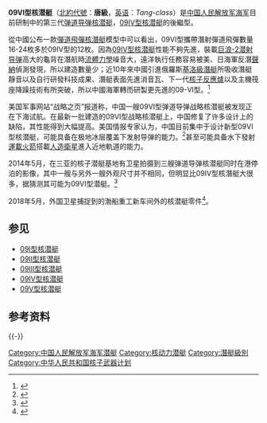 {{Citecheck}}
{{NoteTA
|G1=Military
}}
{{潜艇
|名称= 09VI型核潜艇 [[File:Naval_Ensign_of_the_People's_Republic_of_China.svg|30px]]
|图片=
|照片说明= 09VI型核潜艇模型
|图片2= 
|照片说明2= 
|舰种= [[弹道导弹核潜艇|弹道导弹核潜艇]]
|拥有国= {{PRC}}
|制造= [[渤海船舶重工|渤海船舶重工有限责任公司]]
|前型= [[09IV型核潜艇|09IV型核潜艇]]
|代号= [[北约代号|北约代号]]：唐級<br>设计代号：09VI/096
|同型= 未知
|数量= 未知
|下订=
|竣工= 
|下水=
|服役= 
|退役=
|结局=
|除籍=
|状态=
|绰号=
|荣誉= 
|水上排水量=
|水下排水量=
|水上吃水=
|极限潜深= 
|长度= 
|阔度= 
|结构= 双壳体
|动力系统= [[核子動力|核子動力]]
|燃料= [[铀|铀]]
|功率=
|叶轴=
|水上极速= 
|潜行极速= 
|续航力= 無限
|自持力= 
|乘员=  
|电子设备= 
|鱼雷= 533公釐魚雷發射管
|火炮=
|导弹= 16枚潜射弹道导弹
|其他武备=
}}

'''09VI型核潜艇'''（[[北約代號|北約代號]]：'''唐級'''，[[英语|英语]]：''Tang-class''）是[[中国人民解放军海军|中国人民解放军海军]]目前研制中的第三代[[弹道导弹核潜艇|弹道导弹核潜艇]]，[[09IV型核潜艇|09IV型核潜艇]]的後繼型。

從中國公布一款[[彈道飛彈潛艇|彈道飛彈核潛艇]]模型中可以看出，09VI型攜帶潛射彈道飛彈數量16-24枚多於09IV型的12枚。因為[[09IV型核潜艇|09IV型核潜艇]]性能不夠先進，裝載[[巨浪-2|巨浪-2潜射导弹]]高大的龜背在潛航時[[流體力學|流體力學]]噪音大，遠洋執行任務容易被美、日海軍反潛[[聲納|聲納]]偵測發現，所以建造數量少；近10年來中國引進俄羅斯[[基洛級潛艇|基洛級潛艇]]所吸收潛艇靜音以及自行研發科技成果、潛艇表面先進消音瓦、下一代[[核子反應爐|核子反應爐]]以及主機筏座降躁技術有所突破，所以中國海軍轉而研製更先進的09-VI型。<ref name="chinareviewnews">{{cite web|url=http://mil.huanqiu.com/Observation/2010-12/1337327.html|title=美猜中国建096战略核潜 可携带24枚洲际导弹|accessdate=2010-12-13|work=|publisher=环球网军事|date=|deadurl=yes|archiveurl=https://web.archive.org/web/20101215013126/http://mil.huanqiu.com/Observation/2010-12/1337327.html|archivedate=2010-12-15}}</ref>

美国军事网站“战略之页”报道称，中国一艘09VI型弹道导弹战略核潜艇被发现正在下海试航。在最新一批建造的09VI型战略核潜艇上，中国修复了许多设计上的缺陷，其性能得到大幅提高。美国情报专家认为，中国目前集中于设计新型09VI型核潜艇，可能具备在极地冰层覆盖下发射导弹的能力。<ref>{{cite news|url=http://mili.cn.yahoo.com/ypen/20130413/1702421.html|title=外媒猜中国09VI型潜艇配巨浪3或可在冰层下发射|accessdate=2013-04-14|work=|publisher=世界报|date=|deadurl=yes|archiveurl=https://web.archive.org/web/20130417011556/http://mili.cn.yahoo.com/ypen/20130413/1702421.html|archivedate=2013-04-17}}</ref>甚至可能具备水下發射[[運載火箭|運載火箭]]搭載[[人造衛星|人造衛星]]進入近地軌道的能力。

2014年5月，在三亚的核子潜艇基地有卫星拍摄到三艘弹道导弹核潜艇同时在港停泊的影像，其中一艘与另外一艘外观尺寸并不相同，但明显比09IV型核潛艇大很多，据猜测其可能为09VI型潜艇。<ref>{{cite news|url=http://news.ifeng.com/a/20140530/40531281_0.shtml|title=西方猜3艘中国核潜艇集结海南 09VI型或首次现身|accessdate=2014-05-30|work=|publisher=凤凰网资讯|date=|archive-date=2014-05-30|archive-url=https://web.archive.org/web/20140530211226/http://news.ifeng.com/a/20140530/40531281_0.shtml|dead-url=no}}</ref>

2018年5月，外国卫星捕捉到的渤船重工新车间外的核潜艇零件<ref>{{Cite web |url=http://mil.news.sina.com.cn/jssd/2018-05-30/doc-ihcffhsv8102435.shtml |title=中国海军096型核潜艇分段曝光 或装配12枚洲际导弹 |accessdate=2018-05-30 |archive-date=2018-06-03 |archive-url=https://web.archive.org/web/20180603033106/http://mil.news.sina.com.cn/jssd/2018-05-30/doc-ihcffhsv8102435.shtml |dead-url=no }}</ref>。

==参见==
*[[09I型核潜艇|09I型核潜艇]]
*[[09II型核潜艇|09II型核潜艇]]
*[[09III型核潜艇|09III型核潜艇]]
*[[09IV型核潜艇|09IV型核潜艇]]
*[[09V型核潜艇|09V型核潜艇]]

== 参考资料 ==
{{reflist}}

{{-}}
{{PRC潜艇}}
{{中国人民解放军海军舰艇|state=uncollapsed}}
{{中国人民解放军海军}}

[[Category:中国人民解放军海军潜艇|Category:中国人民解放军海军潜艇]]
[[Category:核动力潜艇|Category:核动力潜艇]]
[[Category:潛艇級別|Category:潛艇級別]]
[[Category:中华人民共和国核子武器计划|Category:中华人民共和国核子武器计划]]